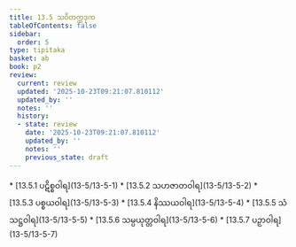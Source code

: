 ```yaml
---
title: 13.5 သဝိတက္ကဒုက
tableOfContents: false
sidebar:
  order: 5
type: tipitaka
basket: ab
book: p2
review:
  current: review
  updated: '2025-10-23T09:21:07.810112'
  updated_by: ''
  notes: ''
  history:
  - state: review
    date: '2025-10-23T09:21:07.810112'
    updated_by: ''
    notes: ''
    previous_state: draft
---
```



<ReviewStatus review={frontmatter.review} showDetails={true} />

<HypothesisAnnotation frontmatter={frontmatter} />

<DynamicBreadcrumb />



<TableOfContents book="p2" section="13.5">
* [13.5.1 ပဋိစ္စဝါရ](13-5/13-5-1)
* [13.5.2 သဟဇာတဝါရ](13-5/13-5-2)
* [13.5.3 ပစ္စယဝါရ](13-5/13-5-3)
* [13.5.4 နိဿယဝါရ](13-5/13-5-4)
* [13.5.5 သံသဋ္ဌဝါရ](13-5/13-5-5)
* [13.5.6 သမ္ပယုတ္တဝါရ](13-5/13-5-6)
* [13.5.7 ပဉှာဝါရ](13-5/13-5-7)
</TableOfContents>